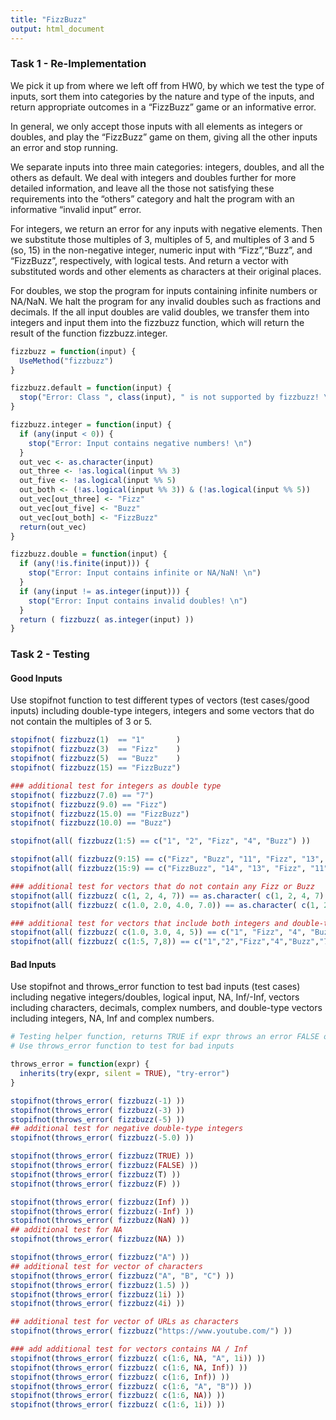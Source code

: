 ```yaml
---
title: "FizzBuzz"
output: html_document
---
```


### Task 1 - Re-Implementation

We pick it up from where we left off from HW0, by which we test the type of inputs, sort them into categories by the nature and type of the inputs, and return appropriate outcomes in a "FizzBuzz" game or an informative error.

In general, we only accept those inputs with all elements as integers or doubles, and play the "FizzBuzz" game on them, giving all the other inputs an error and stop running.

We separate inputs into three main categories: integers, doubles, and all the others as default. We deal with integers and doubles further for more detailed information, and leave all the those not satisfying these requirements into the "others" category and halt the program with an informative "invalid input" error.

For integers, we return an error for any inputs with negative elements. Then we substitute those multiples of 3, multiples of 5, and multiples of 3 and 5 (so, 15) in the non-negative integer, numeric input with "Fizz","Buzz", and "FizzBuzz", respectively, with logical tests. And return a vector with substituted words and other elements as characters at their original places.

For doubles, we stop the program for inputs containing infinite numbers or NA/NaN. We halt the program for any invalid doubles such as fractions and decimals. If the all input doubles are valid doubles, we transfer them into integers and input them into the fizzbuzz function, which will return the result of the function fizzbuzz.integer.

```r
fizzbuzz = function(input) {
  UseMethod("fizzbuzz")
}

fizzbuzz.default = function(input) {
  stop("Error: Class ", class(input), " is not supported by fizzbuzz! \n")
}

fizzbuzz.integer = function(input) {
  if (any(input < 0)) {
    stop("Error: Input contains negative numbers! \n")
  }
  out_vec <- as.character(input)
  out_three <- !as.logical(input %% 3)
  out_five <- !as.logical(input %% 5)
  out_both <- (!as.logical(input %% 3)) & (!as.logical(input %% 5))
  out_vec[out_three] <- "Fizz"
  out_vec[out_five] <- "Buzz"
  out_vec[out_both] <- "FizzBuzz"
  return(out_vec)
}

fizzbuzz.double = function(input) {
  if (any(!is.finite(input))) {
    stop("Error: Input contains infinite or NA/NaN! \n")
  }
  if (any(input != as.integer(input))) {
    stop("Error: Input contains invalid doubles! \n")
  }
  return ( fizzbuzz( as.integer(input) ))
}
```

### Task 2 - Testing

#### Good Inputs

Use stopifnot function to test different types of vectors (test cases/good inputs) including double-type integers, integers and some vectors that do not contain the multiples of 3 or 5. 

```r
stopifnot( fizzbuzz(1)  == "1"       )
stopifnot( fizzbuzz(3)  == "Fizz"    )
stopifnot( fizzbuzz(5)  == "Buzz"    )
stopifnot( fizzbuzz(15) == "FizzBuzz")

### additional test for integers as double type 
stopifnot( fizzbuzz(7.0) == "7")
stopifnot( fizzbuzz(9.0) == "Fizz")
stopifnot( fizzbuzz(15.0) == "FizzBuzz")
stopifnot( fizzbuzz(10.0) == "Buzz")

stopifnot(all( fizzbuzz(1:5) == c("1", "2", "Fizz", "4", "Buzz") ))

stopifnot(all( fizzbuzz(9:15) == c("Fizz", "Buzz", "11", "Fizz", "13", "14", "FizzBuzz") ))
stopifnot(all( fizzbuzz(15:9) == c("FizzBuzz", "14", "13", "Fizz", "11", "Buzz", "Fizz") ))

### additional test for vectors that do not contain any Fizz or Buzz
stopifnot(all( fizzbuzz( c(1, 2, 4, 7)) == as.character( c(1, 2, 4, 7) )))
stopifnot(all( fizzbuzz( c(1.0, 2.0, 4.0, 7.0)) == as.character( c(1, 2, 4, 7) )))

### additional test for vectors that include both integers and double-type integers
stopifnot(all( fizzbuzz( c(1.0, 3.0, 4, 5)) == c("1", "Fizz", "4", "Buzz") ))
stopifnot(all( fizzbuzz( c(1:5, 7,8)) == c("1","2","Fizz","4","Buzz","7","8")))
```



#### Bad Inputs

Use stopifnot and throws_error function to test bad inputs (test cases) including negative integers/doubles, logical input, NA, Inf/-Inf, vectors including characters, decimals, complex numbers, and double-type vectors including integers, NA, Inf and complex numbers. 

```r
# Testing helper function, returns TRUE if expr throws an error FALSE otherwise.
# Use throws_error function to test for bad inputs

throws_error = function(expr) {
  inherits(try(expr, silent = TRUE), "try-error")
}
```

```r
stopifnot(throws_error( fizzbuzz(-1) ))
stopifnot(throws_error( fizzbuzz(-3) ))
stopifnot(throws_error( fizzbuzz(-5) ))
## additional test for negative double-type integers
stopifnot(throws_error( fizzbuzz(-5.0) ))

stopifnot(throws_error( fizzbuzz(TRUE) ))
stopifnot(throws_error( fizzbuzz(FALSE) ))
stopifnot(throws_error( fizzbuzz(T) ))
stopifnot(throws_error( fizzbuzz(F) ))

stopifnot(throws_error( fizzbuzz(Inf) ))
stopifnot(throws_error( fizzbuzz(-Inf) ))
stopifnot(throws_error( fizzbuzz(NaN) ))
## additional test for NA 
stopifnot(throws_error( fizzbuzz(NA) ))

stopifnot(throws_error( fizzbuzz("A") ))
## additional test for vector of characters
stopifnot(throws_error( fizzbuzz("A", "B", "C") ))
stopifnot(throws_error( fizzbuzz(1.5) ))
stopifnot(throws_error( fizzbuzz(1i) ))
stopifnot(throws_error( fizzbuzz(4i) ))

## additional test for vector of URLs as characters
stopifnot(throws_error( fizzbuzz("https://www.youtube.com/") ))

### add additional test for vectors contains NA / Inf
stopifnot(throws_error( fizzbuzz( c(1:6, NA, "A", 1i)) ))
stopifnot(throws_error( fizzbuzz( c(1:6, NA, Inf)) ))
stopifnot(throws_error( fizzbuzz( c(1:6, Inf)) ))
stopifnot(throws_error( fizzbuzz( c(1:6, "A", "B")) ))
stopifnot(throws_error( fizzbuzz( c(1:6, NA)) ))
stopifnot(throws_error( fizzbuzz( c(1:6, 1i)) ))
```

